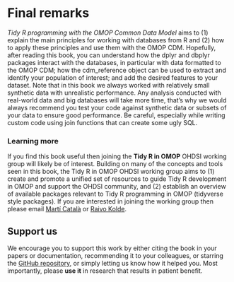 # Final remarks {.unnumbered}

*Tidy R programming with the OMOP Common Data Model* aims to (1) explain the main principles for working with databases from R and (2) how to apply these principles and use them with the OMOP CDM. Hopefully, after reading this book, you can understand how the dplyr and dbplyr packages interact with the databases, in particular with data formatted to the OMOP CDM; how the cdm_reference object can be used to extract and identify your population of interest; and add the desired features to your dataset. Note that in this book we always worked with relatively small synthetic data with unrealistic performance. Any analysis conducted with real-world data and big databases will take more time, that's why we would always recommend you test your code against synthetic data or subsets of your data to ensure good performance. Be careful, especially while writing custom code using join functions that can create some ugly SQL.

### Learning more

If you find this book useful then joining the **Tidy R in OMOP** OHDSI working group will likely be of interest. Building on many of the concepts and tools seen in this book, the Tidy R in OMOP OHDSI working group aims to (1) create and promote a unified set of resources to guide Tidy R development in OMOP and support the OHDSI community, and (2) establish an overview of available packages relevant to Tidy R programming in OMOP (tidyverse style packages). If you are interested in joining the working group then please email [Martí Català](mailto:catalasabate@ohdsi.org) or [Raivo Kolde](mailto:kolde@ohdsi.org). 

## Support us

We encourage you to support this work by either citing the book in your papers or documentation, recommending it to your colleagues, or starring the [GitHub repository](https://github.com/oxford-pharmacoepi/Tidy-R-programming-with-OMOP), or simply letting us know how it helped you. Most importantly, please **use it** in research that results in patient benefit.

